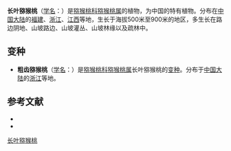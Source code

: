{{Speciesbox
| name = 长叶猕猴桃
| status = 
| status_system = 
| image =
| genus = Actinidia
| species = hemsleyana
| authority = Dunn
| subdivision_ranks =[[变种|变种]]
| subdivision =
* 长叶猕猴桃 ''A. h.'' var. ''hemsleyana''
* [[粗齿猕猴桃|粗齿猕猴桃]] ''A. h.'' var. ''kengiana''
}}

'''长叶猕猴桃'''（[[学名|学名]]：{{lang|la|''Actinidia hemsleyana''}}）是[[猕猴桃科|猕猴桃科]][[猕猴桃属|猕猴桃属]]的植物，为中国的特有植物。分布在[[中国大陆|中国大陆]]的[[福建|福建]]、[[浙江|浙江]]、[[江西|江西]]等地，生长于海拔500米至900米的地区，多生长在路边阴地、山坡路边、山坡灌丛、山坡林缘以及疏林中。

== 变种 ==
* '''粗齿猕猴桃'''（[[学名|学名]]：{{lang|la|''Actinidia hemsleyana'' var. ''kengiana''}}）是[[猕猴桃科|猕猴桃科]][[猕猴桃属|猕猴桃属]]长叶猕猴桃的[[变种|变种]]。分布于[[中国大陆|中国大陆]]的[[浙江|浙江]]等地。

== 参考文献 ==
<div class="references-small">
* {{cite web| url =http://www.bioinfo.cn/db05/KmzwSpecies.php?action=view&id=978| title =长叶猕猴桃（原变种）| work =《中国高等植物数据库全库》| publisher =中国科学院微生物研究所| author =昆明植物研究所| accessdate =2009-02-21| deadurl =yes| archiveurl =https://web.archive.org/web/20160305093757/http://www.bioinfo.cn/db05/KmzwSpecies.php?action=view&id=978| archivedate =2016-03-05}}
*{{FRPS}}
</div>
{{Taxonbar|from=Q15225258}}

[[Category:猕猴桃属|长叶猕猴桃]]


{{植物小作品}}